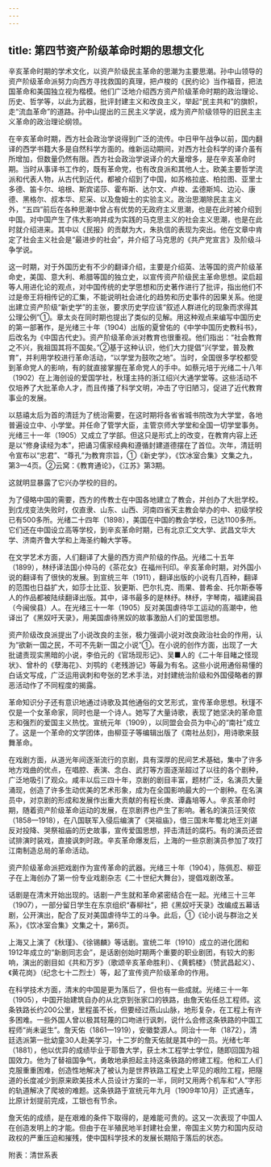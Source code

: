 ```yaml
---
---
---
```

title: 第四节资产阶级革命时期的思想文化
---



辛亥革命时期的学术文化，以资产阶级民主革命的思潮为主要思潮。孙中山领导的资产阶级革命派努力向西方寻找救国的真理，把卢梭的《民约论》当作福音，把法国革命和美国独立视为楷模。他们广泛地介绍西方资产阶级革命时期的政治理论、历史、哲学等，以此为武器，批评封建主义和改良主义，举起“民主共和”的旗帜，走“流血革命”的道路。孙中山提出的三民主义学说，成为资产阶级领导的旧民主主义革命的政治理论纲领。

在辛亥革命时期，西方社会政治学说得到广泛的流传。中日甲午战争以前，国内翻译的西学书籍大多是自然科学方面的。维新运动期间，对西方社会科学的译介虽有所增加，但数量仍然有限。西方社会政治学说译介的大量增多，是在辛亥革命时期。当时从事译书工作的，既有革命党，也有改良派和其他人士。欧美主要哲学流派和代表人物，从古代到近代，都被介绍到了中国，如苏格拉底、柏拉图、亚里士多德、笛卡尔、培根、斯宾诺莎、霍布斯、达尔文、卢梭、孟德斯鸠、边沁、康德、黑格尔、叔本华、尼采、以及詹姆士的实验主义。政治思潮除民主主义外，“五四”前后在各种思潮中曾占有优势的无政府主义思潮，也是在此时被介绍到中国。对中国产生了伟大影响并成为实践的马克思主义的社会主义思潮，也是在此时就介绍进来。其中以《民报》的贡献为大，朱执信的表现为突出。他在文章中肯定了社会主义社会是“最进步的社会”，并介绍了马克思的《共产党宣言》及阶级斗争学说。

这一时期，对于外国历史有不少的翻译介绍，主要是介绍英、法等国的资产阶级革命史，美国、意大利、希腊等国的独立史，以宣传资产阶级民主革命思想。梁启超等人用进化论的观点，对中国传统的史学思想和历史著作进行了批评，指出他们不过是帝王将相传记的汇集，不能说明社会进化的趋势和历史事件的因果关系。他提出建立资产阶级“新史学”的主张，要求历史学应该“叙述人群进化的现象而求得其公理公例”①。章太炎在同时期也提出了类似的见解。用这种观点来编写中国历史的第一部著作，是光绪三十年（1904）出版的夏曾佑的《中学中国历史教科书》，后改名为《中国古代史》。资产阶级革命派对教育也很重视。他们指出：“社会教育之不兴，我祖国其将不国矣。”②基于这种认识，他们大力提倡“兴学堂，普及教育”，并利用学校进行革命活动，“以学堂为鼓吹之地”。当时，全国很多学校都受到革命党人的影响，有的就直接掌握在革命党人的手中。如蔡元培于光绪二十八年（1902）在上海创设的爱国学社，秋瑾主持的浙江绍兴大通学堂等。这些活动不仅培养了大批革命人才，而且传播了科学文明，冲击了守旧陋习，促进了近代教育事业的发展。

以慈禧太后为首的清廷为了统治需要，在这时期将各省省城书院改为大学堂，各地普遍设立中、小学堂。并任命了管学大臣，主管京师大学堂和全国一切学堂事务。光绪三十一年（1905）又成立了学部。但这只是形式上的改变，在教育内容上还是以“修身读经为本”，把诵习儒家经典和遵循封建道德摆在了首位。次年，清廷明令宣布以“忠君”、“尊孔”为教育宗旨，①《新史学》，《饮冰室合集》文集之九，第3—4页。②云窝：《教育通论》，《江苏》第3期。

这就明显暴露了它兴办学校的目的。

为了侵略中国的需要，西方的传教士在中国各地建立了教会，并创办了大批学校。到戊戌变法失败时，仅直隶、山东、山西、河南四省天主教会举办的中、初级学校已有500多所。光绪二十四年（1898），美国在中国的教会学校，已达1100多所。它们还在中国设立高等学校，到辛亥革命时期，已有北京汇文大学、武昌文华大学、济南齐鲁大学和上海圣约翰大学等。

在文学艺术方面，人们翻译了大量的西方资产阶级的作品。光绪二十五年（1899），林纾译法国小仲马的《茶花女》在福州刊印。辛亥革命时期，对外国小说的翻译有了很快的发展。到宣统三年（1911），翻译出版的小说有几百种，翻译的范围也日益扩大，如莎士比亚、狄更斯、巴尔扎克、雨果、普希金、托尔斯泰等人的作品都被陆续翻译出版。其中，译书最多的是林纾。林纾，字琴南，福建闽县（今闽侯县）人。在光绪三十一年（1905）反对美国虐待华工运动的高潮中，他译出了《黑奴吁天录》，用美国虐待黑奴的故事激励人们的爱国思想。

资产阶级改良派提出了小说改良的主张，极力强调小说对改良政治社会的作用，认为“欲新一国之民，不可不先新一国之小说”①。在小说的创作方面，出现了一大批谴责现实黑暗的小说，李伯元的《官场现形记》、吴■人的《二十年目睹之怪现状》、曾朴的《孽海花》、刘鹗的《老残游记》等最为有名。这些小说用通俗易懂的白话文写成，广泛运用讽刺和夸张的艺术手法，对封建统治阶级和外国侵略者的罪恶活动作了不同程度的揭露。

革命知识分子还有意识地通过诗歌及其他通俗的文艺形式，宣传革命思想。秋瑾不仅是一个女革命家，同时也是一个诗人。她写了大量诗歌，表现了她坚决的革命意志和强烈的爱国主义热忱。宣统元年（1909），以同盟会会员为中心的“南社”成立了。这是一个革命的文学团体，由柳亚子等编辑出版了《南社丛刻》，用诗歌来鼓舞革命。

在戏剧方面，从道光年间逐渐流行的京剧，具有深厚的民间艺术基础，集中了许多地方戏曲的优点，在唱腔、表演、念白、武打等方面逐渐超过了以往的各个剧种，广泛地吸引了观众。咸丰以后三四十年，京剧的剧目丰富，题材广泛，名演员大量涌现，创造了许多生动优美的艺术形象，成为在全国影响最大的一个剧种。在名演员中，对京剧的形成和发展作出重大贡献的有程长庚、谭鑫培等人。辛亥革命时期，随着资产阶级革命运动的发展，在京剧界也产生了影响。著名的演员汪笑侬（1858—1918），在八国联军入侵后编演了《哭祖庙》，借三国末年蜀北地王刘谌反对投降、哭祭祖庙的历史故事，宣传爱国思想，抨击清廷的腐朽。有的演员还尝试排演时装戏，直接讽刺时政。辛亥革命爆发后，上海的一些京剧演员参加了攻打江南制造总局的革命活动。

资产阶级革命派把戏剧作为宣传革命的武器。光绪三十年（1904），陈佩忍、柳亚子在上海创办了第一份专业戏剧杂志《二十世纪大舞台》，提倡戏剧改革。

话剧是在清末开始出现的。话剧一产生就和革命紧密结合在一起。光绪三十三年（1907），一部分留日学生在东京组织“春柳社”，把《黑奴吁天录》改编成五幕话剧，公开演出，配合了反对美国虐待华工的斗争。此后，①《论小说与群治之关系》，《饮冰室合集》文集之十，第6页。

上海又上演了《秋瑾》、《徐锡麟》等话剧。宣统二年（1910）成立的进化团和1912年成立的“新剧同志会”，是话剧创始时期两个重要的职业剧团，有较大的影响，演出的剧目如《共和万岁》（歌颂辛亥革命胜利）、《黄鹤楼》（赞武昌起义）、《黄花岗》（纪念七十二烈士）等，起了宣传资产阶级革命的作用。

在科学技术方面，清末的中国是更为落后了，但也有一些成就。光绪三十一年（1905），中国开始建筑自办的从北京到张家口的铁路，由詹天佑任总工程师。这条铁路长约200公里，里程虽不长，但要经过燕山山脉，地形复杂，在工程上有许多困难。一些外国人曾以极其轻蔑的口吻进行讽刺，说什么会修这条铁路的中国工程师“尚未诞生”。詹天佑（1861—1919），安徽婺源人。同治十一年（1872），清廷选派第一批幼童30人赴美学习，十二岁的詹天佑就是其中的一员。光绪七年（1881），他以优异的成绩毕业于耶鲁大学，获土木工程学士学位，随即回国为祖国效力。他为了替祖国争气，勇敢地承担起主持这条铁路的修建工程。他和工人们克服重重困难，创造性地解决了被认为是世界铁路工程史上罕见的艰险工程，把隧道的长度减少到原来欧美技术人员设计方案的一半，同时又用两个机车和“人”字形的轨道解决了爬坡的难题。这条铁路于宣统元年九月（1909年10月）正式通车，比原计划提前完成，工银也有节余。

詹天佑的成绩，是在艰难的条件下取得的，是难能可贵的。这又一次表现了中国人在创造发明上的才能。但由于在半殖民地半封建社会里，帝国主义势力和国内反动政权的严重压迫和摧残，使中国科学技术的发展长期陷于落后的状态。

附表：清世系表